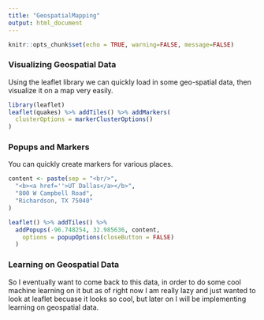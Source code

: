 ```yaml
---
title: "GeospatialMapping"
output: html_document
---
```


```r
knitr::opts_chunk$set(echo = TRUE, warning=FALSE, message=FALSE)
```

### Visualizing Geospatial Data

Using the leaflet library we can quickly load in some geo-spatial data, then visualize it on a map very easily.

```r
library(leaflet)
leaflet(quakes) %>% addTiles() %>% addMarkers(
  clusterOptions = markerClusterOptions()
)
```

### Popups and Markers

You can quickly create markers for various places.

```r
content <- paste(sep = "<br/>",
  "<b><a href=''>UT Dallas</a></b>",
  "800 W Campbell Road",
  "Richardson, TX 75040"
)

leaflet() %>% addTiles() %>%
  addPopups(-96.748254, 32.985636, content,
    options = popupOptions(closeButton = FALSE)
  )
```

### Learning on Geospatial Data

So I eventually want to come back to this data, in order to do some cool machine learning on it but as of right now I am really lazy and just wanted to look at leaflet becuase it looks so cool, but later on I will be implementing learning on geospatial data.